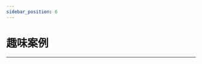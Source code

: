 ```yaml
---
sidebar_position: 6
---
```




# 趣味案例
---

<cardbox>
  <card
    href="./magic-wand-kit/"
    title="魔棒套件"
    description=""
    img={magic_wand_kit_Icon}
  />
  <card
    href="./straw-manipulator/"
    title="吸管机械手"
    description="我们的手是我们最经常使用的身体部位之一，它灵巧多变，纤细优美，有很多作品是模拟手做出的，同样这篇博客介绍的吸管机械手也是模拟手而做出的作品，希望大家喜欢和提出更多的创意。"
    img={straw_manipulator_Icon}
  />
  <card
    href="./microbit-smart-air-purifier/"
    title="智能空气净化器"
    description="室内空气质量是我们很关心的话题，本案例将使用 Octopus 系列中的灰尘传感器与电机风扇模拟室内空气质量检测和改善的过程。"
    img={smart_air_purifier_Icon}
  />
  <card
    href="./microbit-smart-pet-feeder/"
    title="智能宠物喂食器"
    description="在本篇文章中，我们将介绍一款适用于中小学生的创客制作案例——智能宠物喂食器。这款喂食器采用了micro:bit v2主板、IOT:bit 扩展板、八爪鱼系列的人体红外传感器以及超声波传感器、180° 9g 舵机以及一个可爱的木制小房子作为组件。"
    img={smart_pet-feeder_Icon}
  />
</cardbox>
